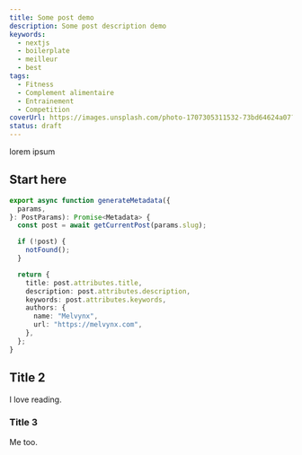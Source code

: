 ```yaml
---
title: Some post demo
description: Some post description demo
keywords:
  - nextjs
  - boilerplate
  - meilleur
  - best
tags:
  - Fitness
  - Complement alimentaire
  - Entrainement
  - Competition
coverUrl: https://images.unsplash.com/photo-1707305311532-73bd64624a07?q=80&w=2970&auto=format&fit=crop&ixlib=rb-4.0.3&ixid=M3wxMjA3fDB8MHxwaG90by1wYWdlfHx8fGVufDB8fHx8fA%3D%3D
status: draft
---
```


lorem ipsum

## Start here

```ts {2}
export async function generateMetadata({
  params,
}: PostParams): Promise<Metadata> {
  const post = await getCurrentPost(params.slug);

  if (!post) {
    notFound();
  }

  return {
    title: post.attributes.title,
    description: post.attributes.description,
    keywords: post.attributes.keywords,
    authors: {
      name: "Melvynx",
      url: "https://melvynx.com",
    },
  };
}
```

## Title 2

I love reading.

### Title 3

Me too.
